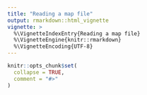 ```yaml
---
title: "Reading a map file"
output: rmarkdown::html_vignette
vignette: >
  %\VignetteIndexEntry{Reading a map file}
  %\VignetteEngine{knitr::rmarkdown}
  %\VignetteEncoding{UTF-8}
---
```


```r
knitr::opts_chunk$set(
  collapse = TRUE,
  comment = "#>"
)
```


